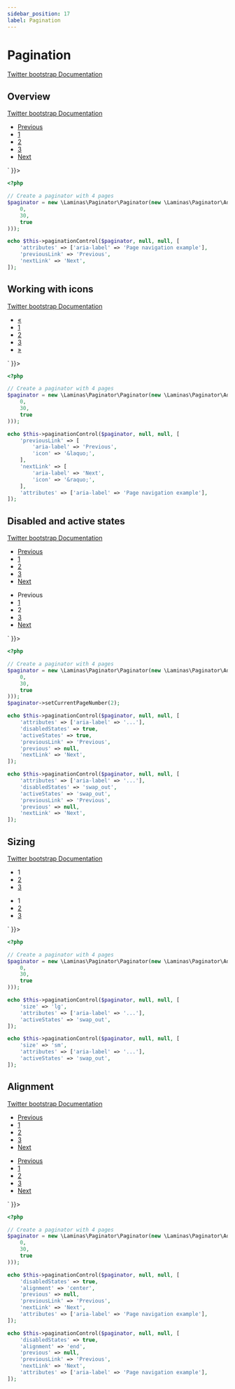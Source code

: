 ```yaml
---
sidebar_position: 17
label: Pagination
---
```



# Pagination

[Twitter bootstrap Documentation](https://getbootstrap.com/docs/5.1/components/pagination/)

## Overview

[Twitter bootstrap Documentation](https://getbootstrap.com/docs/5.1/components/pagination/#overview)

<Tabs>
<TabItem value="result" label="Result" default>
  <HtmlCode bootstrapVersion="5.1">
      <div dangerouslySetInnerHTML={{ __html: `<nav aria-label="Page navigation example">
    <ul class="pagination">
        <li class="page-item"><a class="page-link" href="#">Previous</a></li>
        <li class="page-item"><a class="page-link" href="#">1</a></li>
        <li class="page-item"><a class="page-link" href="/test-route/2">2</a></li>
        <li class="page-item"><a class="page-link" href="/test-route/3">3</a></li>
        <li class="page-item"><a class="page-link" href="/test-route/2">Next</a></li>
    </ul>
</nav>` }}></div>
  </HtmlCode>
</TabItem>
<TabItem value="source" label="Source">

```php
<?php

// Create a paginator with 4 pages
$paginator = new \Laminas\Paginator\Paginator(new \Laminas\Paginator\Adapter\ArrayAdapter(array_fill(
    0,
    30,
    true
)));

echo $this->paginationControl($paginator, null, null, [
    'attributes' => ['aria-label' => 'Page navigation example'],
    'previousLink' => 'Previous',
    'nextLink' => 'Next',
]);
```

</TabItem>
</Tabs>

## Working with icons

[Twitter bootstrap Documentation](https://getbootstrap.com/docs/5.1/components/pagination/#working-with-icons)

<Tabs>
<TabItem value="result" label="Result" default>
  <HtmlCode bootstrapVersion="5.1">
      <div dangerouslySetInnerHTML={{ __html: `<nav aria-label="Page navigation example">
    <ul class="pagination">
        <li class="page-item"><a aria-label="Previous" class="page-link" href="#"><span aria-hidden="true">&laquo;</span></a></li>
        <li class="page-item"><a class="page-link" href="#">1</a></li>
        <li class="page-item"><a class="page-link" href="/test-route/2">2</a></li>
        <li class="page-item"><a class="page-link" href="/test-route/3">3</a></li>
        <li class="page-item"><a aria-label="Next" class="page-link" href="/test-route/2"><span aria-hidden="true">&raquo;</span></a></li>
    </ul>
</nav>` }}></div>
  </HtmlCode>
</TabItem>
<TabItem value="source" label="Source">

```php
<?php

// Create a paginator with 4 pages
$paginator = new \Laminas\Paginator\Paginator(new \Laminas\Paginator\Adapter\ArrayAdapter(array_fill(
    0,
    30,
    true
)));

echo $this->paginationControl($paginator, null, null, [
    'previousLink' => [
        'aria-label' => 'Previous',
        'icon' => '&laquo;',
    ],
    'nextLink' => [
        'aria-label' => 'Next',
        'icon' => '&raquo;',
    ],
    'attributes' => ['aria-label' => 'Page navigation example'],
]);
```

</TabItem>
</Tabs>

## Disabled and active states

[Twitter bootstrap Documentation](https://getbootstrap.com/docs/5.1/components/pagination/#disabled-and-active-states)

<Tabs>
<TabItem value="result" label="Result" default>
  <HtmlCode bootstrapVersion="5.1">
      <div dangerouslySetInnerHTML={{ __html: `<nav aria-label="...">
    <ul class="pagination">
        <li class="disabled page-item"><a class="page-link" href="#" tabindex="-1">Previous</a></li>
        <li class="page-item"><a class="page-link" href="/test-route/1">1</a></li>
        <li aria-current="page" class="active page-item"><a class="page-link" href="#">2</a></li>
        <li class="page-item"><a class="page-link" href="/test-route/3">3</a></li>
        <li class="page-item"><a class="page-link" href="/test-route/3">Next</a></li>
    </ul>
</nav>
<nav aria-label="...">
    <ul class="pagination">
        <li class="disabled page-item"><span class="page-link">Previous</span></li>
        <li class="page-item"><a class="page-link" href="/test-route/1">1</a></li>
        <li aria-current="page" class="active page-item"><span class="page-link">2</span></li>
        <li class="page-item"><a class="page-link" href="/test-route/3">3</a></li>
        <li class="page-item"><a class="page-link" href="/test-route/3">Next</a></li>
    </ul>
</nav>` }}></div>
  </HtmlCode>
</TabItem>
<TabItem value="source" label="Source">

```php
<?php

// Create a paginator with 4 pages
$paginator = new \Laminas\Paginator\Paginator(new \Laminas\Paginator\Adapter\ArrayAdapter(array_fill(
    0,
    30,
    true
)));
$paginator->setCurrentPageNumber(2);

echo $this->paginationControl($paginator, null, null, [
    'attributes' => ['aria-label' => '...'],
    'disabledStates' => true,
    'activeStates' => true,
    'previousLink' => 'Previous',
    'previous' => null,
    'nextLink' => 'Next',
]);

echo $this->paginationControl($paginator, null, null, [
    'attributes' => ['aria-label' => '...'],
    'disabledStates' => 'swap_out',
    'activeStates' => 'swap_out',
    'previousLink' => 'Previous',
    'previous' => null,
    'nextLink' => 'Next',
]);
```

</TabItem>
</Tabs>

## Sizing

[Twitter bootstrap Documentation](https://getbootstrap.com/docs/5.1/components/pagination/#sizing)

<Tabs>
<TabItem value="result" label="Result" default>
  <HtmlCode bootstrapVersion="5.1">
      <div dangerouslySetInnerHTML={{ __html: `<nav aria-label="...">
    <ul class="pagination pagination-lg">
        <li aria-current="page" class="active page-item"><span class="page-link">1</span></li>
        <li class="page-item"><a class="page-link" href="/test-route/2">2</a></li>
        <li class="page-item"><a class="page-link" href="/test-route/3">3</a></li>
    </ul>
</nav>
<nav aria-label="...">
    <ul class="pagination pagination-sm">
        <li aria-current="page" class="active page-item"><span class="page-link">1</span></li>
        <li class="page-item"><a class="page-link" href="/test-route/2">2</a></li>
        <li class="page-item"><a class="page-link" href="/test-route/3">3</a></li>
    </ul>
</nav>` }}></div>
  </HtmlCode>
</TabItem>
<TabItem value="source" label="Source">

```php
<?php

// Create a paginator with 4 pages
$paginator = new \Laminas\Paginator\Paginator(new \Laminas\Paginator\Adapter\ArrayAdapter(array_fill(
    0,
    30,
    true
)));

echo $this->paginationControl($paginator, null, null, [
    'size' => 'lg',
    'attributes' => ['aria-label' => '...'],
    'activeStates' => 'swap_out',
]);

echo $this->paginationControl($paginator, null, null, [
    'size' => 'sm',
    'attributes' => ['aria-label' => '...'],
    'activeStates' => 'swap_out',
]);
```

</TabItem>
</Tabs>

## Alignment

[Twitter bootstrap Documentation](https://getbootstrap.com/docs/5.1/components/pagination/#alignment)

<Tabs>
<TabItem value="result" label="Result" default>
  <HtmlCode bootstrapVersion="5.1">
      <div dangerouslySetInnerHTML={{ __html: `<nav aria-label="Page navigation example">
    <ul class="justify-content-center pagination">
        <li class="disabled page-item"><a class="page-link" href="#" tabindex="-1">Previous</a></li>
        <li class="page-item"><a class="page-link" href="#">1</a></li>
        <li class="page-item"><a class="page-link" href="/test-route/2">2</a></li>
        <li class="page-item"><a class="page-link" href="/test-route/3">3</a></li>
        <li class="page-item"><a class="page-link" href="/test-route/2">Next</a></li>
    </ul>
</nav>
<nav aria-label="Page navigation example">
    <ul class="justify-content-end pagination">
        <li class="disabled page-item"><a class="page-link" href="#" tabindex="-1">Previous</a></li>
        <li class="page-item"><a class="page-link" href="#">1</a></li>
        <li class="page-item"><a class="page-link" href="/test-route/2">2</a></li>
        <li class="page-item"><a class="page-link" href="/test-route/3">3</a></li>
        <li class="page-item"><a class="page-link" href="/test-route/2">Next</a></li>
    </ul>
</nav>` }}></div>
  </HtmlCode>
</TabItem>
<TabItem value="source" label="Source">

```php
<?php

// Create a paginator with 4 pages
$paginator = new \Laminas\Paginator\Paginator(new \Laminas\Paginator\Adapter\ArrayAdapter(array_fill(
    0,
    30,
    true
)));

echo $this->paginationControl($paginator, null, null, [
    'disabledStates' => true,
    'alignment' => 'center',
    'previous' => null,
    'previousLink' => 'Previous',
    'nextLink' => 'Next',
    'attributes' => ['aria-label' => 'Page navigation example'],
]);

echo $this->paginationControl($paginator, null, null, [
    'disabledStates' => true,
    'alignment' => 'end',
    'previous' => null,
    'previousLink' => 'Previous',
    'nextLink' => 'Next',
    'attributes' => ['aria-label' => 'Page navigation example'],
]);
```

</TabItem>
</Tabs>

